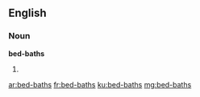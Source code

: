 ==English==

===Noun===
'''bed-baths'''

# {{plural of|bed-bath}}

[[ar:bed-baths]]
[[fr:bed-baths]]
[[ku:bed-baths]]
[[mg:bed-baths]]